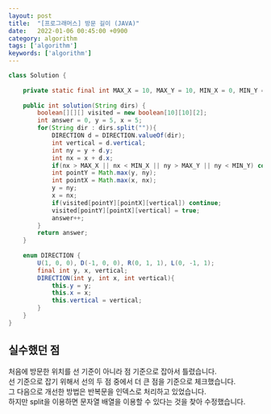 ```yaml
---
layout: post
title:  "[프로그래머스] 방문 길이 (JAVA)"
date:   2022-01-06 00:45:00 +0900
category: algorithm
tags: ['algorithm']
keywords: ['algorithm']
---
```


```java
class Solution {
    
    private static final int MAX_X = 10, MAX_Y = 10, MIN_X = 0, MIN_Y = 0;
    
    public int solution(String dirs) {
        boolean[][][] visited = new boolean[10][10][2];
        int answer = 0, y = 5, x = 5;
        for(String dir : dirs.split("")){
            DIRECTION d = DIRECTION.valueOf(dir);
            int vertical = d.vertical;
            int ny = y + d.y;
            int nx = x + d.x;
            if(nx > MAX_X || nx < MIN_X || ny > MAX_Y || ny < MIN_Y) continue;
            int pointY = Math.max(y, ny);
            int pointX = Math.max(x, nx);
            y = ny; 
            x = nx;
            if(visited[pointY][pointX][vertical]) continue;
            visited[pointY][pointX][vertical] = true;
            answer++;
        }
        return answer;
    }
    
    enum DIRECTION {
        U(1, 0, 0), D(-1, 0, 0), R(0, 1, 1), L(0, -1, 1);
        final int y, x, vertical;
        DIRECTION(int y, int x, int vertical){
            this.y = y;
            this.x = x;
            this.vertical = vertical;
        }
    }
}
```

## 실수했던 점
처음에 방문한 위치를 선 기준이 아니라 점 기준으로 잡아서 틀렸습니다.  
선 기준으로 잡기 위해서 선의 두 점 중에서 더 큰 점을 기준으로 체크했습니다.  
그 다음으로 개선한 방법은 반복문을 인덱스로 처리하고 있었습니다.  
하지만 split을 이용하면 문자열 배열을 이용할 수 있다는 것을 찾아 수정했습니다.  